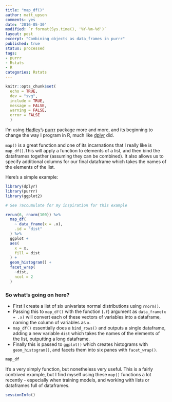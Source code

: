 ```yaml
---
title: "map_df()"
author: matt_upson
comments: yes
date: '2016-05-30'
modified: `r format(Sys.time(), '%Y-%m-%d')`
layout: post
excerpt: "Combining objects as data_frames in purrr"
published: true
status: processed
tags:
- purrr
- Rstats
- R
categories: Rstats
---
```


```r
knitr::opts_chunk$set(
  echo = TRUE,
  dev = "svg",
  include = TRUE,
  message = FALSE,
  warning = FALSE,
  error = FALSE
  )

```

I'm using [Hadley](https://twitter.com/hadleywickham?lang=en-gb)'s [purrr](https://cran.r-project.org/web/packages/purrr/purrr.pdf) package more and more, and its beginning to change the way I program in R, much like [dplyr](https://cran.rstudio.com/web/packages/dplyr/vignettes/introduction.html) did.

`map()` is a great function and one of its incarnations that I really like is `map_df()`.This will apply a function to elements of a list, and then bind the dataframes together (assuming they can be combined).
It also allows us to specify additional columns for our final dataframe which takes the names of the elements of the list.

Here's a simple example:

```r

library(dplyr)
library(purrr)
library(ggplot2)

# See ?accumulate for my inspiration for this example

rerun(6, rnorm(100)) %>%
  map_df(
    ~ data_frame(x = .x), 
    .id = "dist"
  ) %>%
  ggplot +
  aes(
    x = x,
    fill = dist
  ) +
  geom_histogram() +
  facet_wrap(
    ~dist,
    ncol = 2 
  )

```

### So what's going on here?

* First I create a list of six univariate normal distributions using `rnorm()`.  
* Passing this to `map_df()` with the function (`.f`) argument as  `data_frame(x = .x)` will convert each of these vectors of variables into a dataframe, naming the column of variables as `x`.  
* `map_df()` essentially does a `bind_rows()` and outputs a single dataframe, adding a new variable `dist` which takes the names of the elements of the list, outputting a long dataframe.  
* Finally this is passed to `ggplot()` which creates histograms with `geom_histogram()`, and facets them into six panes with `facet_wrap()`.  

```r
map_df
```

It's a very simply function, but nonetheless very useful.
This is a fairly contrived example, but I find myself using these `map()` functions a lot recently - especially when training models, and working with lists or dataframes full of dataframes.


```r
sessionInfo()
```
